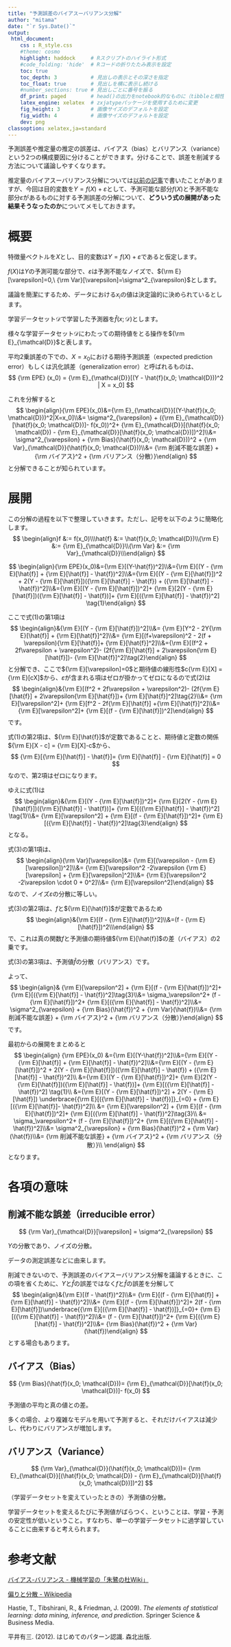 ---
title: "予測誤差のバイアスーバリアンス分解"
author: "mitama"
date: "`r Sys.Date()`"
output:
 html_document:
    css : R_style.css
    #theme: cosmo
    highlight: haddock     # Rスクリプトのハイライト形式
    #code_folding: 'hide'  # Rコードの折りたたみ表示を設定
    toc: true
    toc_depth: 3           # 見出しの表示とその深さを指定
    toc_float: true        # 見出しを横に表示し続ける
    #number_sections: true # 見出しごとに番号を振る
    df_print: paged        # head()の出力をnotebook的なものに（tibbleと相性良）
    latex_engine: xelatex  # zxjatypeパッケージを使用するために変更
    fig_height: 3          # 画像サイズのデフォルトを設定
    fig_width: 4           # 画像サイズのデフォルトを設定
    dev: png
classoption: xelatex,ja=standard
---

予測誤差や推定量の推定の誤差は、バイアス（bias）とバリアンス（variance）という2つの構成要因に分けることができます。分けることで、誤差を削減する方法について議論しやすくなります。



推定量のバイアスーバリアンス分解については[以前の記事](https://nigimitama.hatenablog.jp/entry/2018/11/24/062732)で書いたことがありますが、今回は目的変数を$Y=f(X) + \varepsilon$として、予測可能な部分$f(X)$と予測不能な部分$\varepsilon$があるものに対する予測誤差の分解について、**どういう式の展開があった結果そうなったのか**についてメモしておきます。



# 概要

特徴量ベクトルを$X$とし、目的変数は$Y=f(X) + \varepsilon$であると仮定します。

$f(X)$は$Y$の予測可能な部分で、$\varepsilon$は予測不能なノイズで、${\rm E}[\varepsilon]=0,\ {\rm Var}[\varepsilon]=\sigma^2_{\varepsilon}$とします。

議論を簡潔にするため、データにおける$x_i$の値は決定論的に決められているとします。

学習データセット$\mathcal{D}$で学習した予測器を$\hat{f}(x; \mathcal{D})$とします。

様々な学習データセット$\mathcal{D}$にわたっての期待値をとる操作を${\rm E}_{\mathcal{D}}$と表します。



平均2乗誤差の下での、$X=x_0$における期待予測誤差（expected prediction error）もしくは汎化誤差（generalization error）と呼ばれるものは、
$$
{\rm EPE} (x_0) = {\rm E}_{\mathcal{D}}[(Y - \hat{f}(x_0; \mathcal{D}))^2 | X = x_0]
$$

これを分解すると
$$
\begin{align}{\rm EPE}(x_0)&={\rm E}_{\mathcal{D}}[(Y-\hat{f}(x_0; \mathcal{D}))^2|X=x_0]\\&= \sigma^2_{\varepsilon} + ({\rm E}_{\mathcal{D}}[\hat{f}(x_0; \mathcal{D})]- f(x_0))^2+ {\rm E}_{\mathcal{D}}[(\hat{f}(x_0; \mathcal{D}) - {\rm E}_{\mathcal{D}}[\hat{f}(x_0; \mathcal{D})])^2]\\&= \sigma^2_{\varepsilon} + {\rm Bias}(\hat{f}(x_0; \mathcal{D}))^2 + {\rm Var}_{\mathcal{D}}(\hat{f}(x_0; \mathcal{D}))\\&= {\rm 削減不能な誤差} + {\rm バイアス}^2 + {\rm バリアンス（分散）}\end{align}
$$
と分解できることが知られています。



# 展開

この分解の過程を以下で整理していきます。ただし、記号を以下のように簡略化します。
$$
\begin{align}f &:= f(x_0)\\\hat{f} &:= \hat{f}(x_0; \mathcal{D})\\{\rm E} &:= {\rm E}_{\mathcal{D}}\\{\rm Var} &:= {\rm Var}_{\mathcal{D}}\\\end{align}
$$

$$
\begin{align}{\rm EPE}(x_0)&={\rm E}[(Y-\hat{f})^2]\\&={\rm E}[(Y - {\rm E}[\hat{f}] + {\rm E}[\hat{f}] - \hat{f})^2]\\&={\rm E}[(Y - {\rm E}[\hat{f}])^2 + 2(Y - {\rm E}[\hat{f}])({\rm E}[\hat{f}] - \hat{f}) + ({\rm E}[\hat{f}] - \hat{f})^2]\\&={\rm E}[(Y - {\rm E}[\hat{f}])^2]+ {\rm E}[2(Y - {\rm E}[\hat{f}])({\rm E}[\hat{f}] - \hat{f})]+ {\rm E}[({\rm E}[\hat{f}] - \hat{f})^2] \tag{1}\end{align}
$$

ここで式$(1)$の第1項は
$$
\begin{align}&{\rm E}[(Y - {\rm E}[\hat{f}])^2]\\&= {\rm E}[Y^2 - 2Y{\rm E}[\hat{f}] + {\rm E}[\hat{f}]^2]\\&= {\rm E}[(f+\varepsilon)^2 - 2(f + \varepsilon){\rm E}[\hat{f}]+ {\rm E}[\hat{f}]^2]\\&={\rm E}[(f^2 + 2f\varepsilon + \varepsilon^2)- (2f{\rm E}[\hat{f}] + 2\varepsilon{\rm E}[\hat{f}])- {\rm E}[\hat{f}]^2]\tag{2}\end{align}
$$
と分解でき、ここで${\rm E}[\varepsilon]=0$と期待値の線形性$c{\rm E}[X] = {\rm E}[cX]$から、$\varepsilon$が含まれる項はゼロが掛かってゼロになるので式$(2)$は
$$
\begin{align}&{\rm E}[(f^2 + 2f\varepsilon + \varepsilon^2)- (2f{\rm E}[\hat{f}] + 2\varepsilon{\rm E}[\hat{f}])+ {\rm E}[\hat{f}]^2]\tag{2}\\&= {\rm E}[\varepsilon^2]+ {\rm E}[f^2 - 2f{\rm E}[\hat{f}] +{\rm E}[\hat{f}]^2]\\&= {\rm E}[\varepsilon^2]+ {\rm E}[(f - {\rm E}[\hat{f}])^2]\end{align}
$$
です。

式$(1)$の第2項は、${\rm E}[\hat{f}]$が定数であることと、期待値と定数の関係${\rm E}[X - c] = {\rm E}[X]-c$から、
$$
{\rm E}[{\rm E}[\hat{f}] - \hat{f}]= {\rm E}[\hat{f}] - {\rm E}[\hat{f}] = 0
$$
なので、第2項はゼロになります。

ゆえに式$(1)$は
$$
\begin{align}&{\rm E}[(Y - {\rm E}[\hat{f}])^2]+ {\rm E}[2(Y - {\rm E}[\hat{f}])({\rm E}[\hat{f}] - \hat{f})]+ {\rm E}[({\rm E}[\hat{f}] - \hat{f})^2] \tag{1}\\&= {\rm E}[\varepsilon^2] + {\rm E}[(f - {\rm E}[\hat{f}])^2]+ {\rm E}[({\rm E}[\hat{f}] - \hat{f})^2]\tag{3}\end{align}
$$
となる。

式$(3)$の第1項は、
$$
\begin{align}{\rm Var}[\varepsilon]&= {\rm E}[(\varepsilon - {\rm E}[\varepsilon])^2]\\&= {\rm E}[\varepsilon^2 -2\varepsilon {\rm E}[\varepsilon] + {\rm E}[\varepsilon]^2]\\&= {\rm E}[\varepsilon^2 -2\varepsilon \cdot 0 + 0^2]\\&= {\rm E}[\varepsilon^2]\end{align}
$$
なので、ノイズ$\varepsilon$の分散に等しい。

式$(3)$の第2項は、$f$と${\rm E}[\hat{f}]$が定数であるため
$$
\begin{align}&{\rm E}[(f - {\rm E}[\hat{f}])^2]\\&=(f - {\rm E}[\hat{f}])^2\\\end{align}
$$
で、これは真の関数$f$と予測値の期待値${\rm E}[\hat{f}]$の差（バイアス）の2乗です。

式$(3)$の第3項は、予測値$\hat{f}$の分散（バリアンス）です。

よって、
$$
\begin{align}& {\rm E}[\varepsilon^2] + {\rm E}[(f - {\rm E}[\hat{f}])^2]+ {\rm E}[({\rm E}[\hat{f}] - \hat{f})^2]\tag{3}\\&= \sigma_\varepsilon^2+ (f - {\rm E}[\hat{f}])^2+ {\rm E}[({\rm E}[\hat{f}] - \hat{f})^2]\\&= \sigma^2_{\varepsilon} + {\rm Bias}(\hat{f})^2 + {\rm Var}(\hat{f})\\&= {\rm 削減不能な誤差} + {\rm バイアス}^2 + {\rm バリアンス（分散）}\end{align}
$$
です。

最初からの展開をまとめると
$$
\begin{align}
{\rm EPE}(x_0)
&={\rm E}[(Y-\hat{f})^2]\\&={\rm E}[(Y - {\rm E}[\hat{f}] + {\rm E}[\hat{f}] - \hat{f})^2]\\&={\rm E}[(Y - {\rm E}[\hat{f}])^2 + 2(Y - {\rm E}[\hat{f}])({\rm E}[\hat{f}] - \hat{f}) + ({\rm E}[\hat{f}] - \hat{f})^2]\\
&={\rm E}[(Y - {\rm E}[\hat{f}])^2]+ {\rm E}[2(Y - {\rm E}[\hat{f}])({\rm E}[\hat{f}] - \hat{f})]+ {\rm E}[({\rm E}[\hat{f}] - \hat{f})^2] \tag{1}\\
&={\rm E}[(Y - {\rm E}[\hat{f}])^2]
+ 2(Y - {\rm E}[\hat{f}])
\underbrace{{\rm E}[({\rm E}[\hat{f}] - \hat{f})]}_{=0}
+ {\rm E}[({\rm E}[\hat{f}]- \hat{f})^2]\\
&= {\rm E}[\varepsilon^2] + {\rm E}[(f - {\rm E}[\hat{f}])^2]+ {\rm E}[({\rm E}[\hat{f}] - \hat{f})^2]\tag{3}\\
&= \sigma_\varepsilon^2+ (f - {\rm E}[\hat{f}])^2+ {\rm E}[({\rm E}[\hat{f}] - \hat{f})^2]\\&= \sigma^2_{\varepsilon} + {\rm Bias}(\hat{f})^2 + {\rm Var}(\hat{f})\\&= {\rm 削減不能な誤差} + {\rm バイアス}^2 + {\rm バリアンス（分散）}\\
\end{align}
$$
となります。

# 各項の意味

## 削減不能な誤差（irreducible error）

$$
{\rm Var}_{\mathcal{D}}[\varepsilon] = \sigma^2_{\varepsilon}
$$

$Y$の分散であり、ノイズの分散。

データの測定誤差などに由来します。

削減できないので、予測誤差のバイアスーバリアンス分解を議論するときに、この項を省くために、$Y$と$\hat{f}$の誤差ではなく$f$と$\hat{f}$の誤差を分解して
$$
\begin{align}&{\rm E}[(f - \hat{f})^2]\\&= {\rm E}[(f - {\rm E}[\hat{f}] + {\rm E}[\hat{f}] - \hat{f})^2]\\&= {\rm E}[(f - {\rm E}[\hat{f}])^2]+ 2(f - {\rm E}[\hat{f}])\underbrace{{\rm E}[({\rm E}[\hat{f}] - \hat{f})]}_{=0}+ {\rm E}[({\rm E}[\hat{f}] - \hat{f})^2]\\&= (f - {\rm E}[\hat{f}])^2+ {\rm E}[({\rm E}[\hat{f}] - \hat{f})^2]\\&= {\rm Bias}(\hat{f})^2 + {\rm Var}(\hat{f})\end{align}
$$
とする場合もあります。



## バイアス（Bias）

$$
{\rm Bias}(\hat{f}(x_0; \mathcal{D}))= {\rm E}_{\mathcal{D}}[\hat{f}(x_0; \mathcal{D})]- f(x_0)
$$



予測値の平均と真の値との差。

多くの場合、より複雑なモデルを用いて予測すると、それだけバイアスは減少し、代わりにバリアンスが増加します。

## バリアンス（Variance）

$$
{\rm Var}_{\mathcal{D}}(\hat{f}(x_0; \mathcal{D}))= {\rm E}_{\mathcal{D}}[(\hat{f}(x_0; \mathcal{D}) - {\rm E}_{\mathcal{D}}[\hat{f}(x_0; \mathcal{D})])^2]
$$

（学習データセットを変えていったときの）予測値の分散。

学習データセットを変えるたびに予測値がばらつく、ということは、学習・予測の安定性が低いということ。すなわち、単一の学習データセットに過学習していることに由来すると考えられます。



# 参考文献

[バイアス-バリアンス - 機械学習の「朱鷺の杜Wiki」](http://ibisforest.org/index.php?%E3%83%90%E3%82%A4%E3%82%A2%E3%82%B9-%E3%83%90%E3%83%AA%E3%82%A2%E3%83%B3%E3%82%B9)

[偏りと分散 - Wikipedia](https://ja.wikipedia.org/wiki/%E5%81%8F%E3%82%8A%E3%81%A8%E5%88%86%E6%95%A3)

Hastie, T., Tibshirani, R., & Friedman, J. (2009). *The elements of statistical learning: data mining, inference, and prediction*. Springer Science & Business Media.

平井有三. (2012). はじめてのパターン認識. 森北出版.